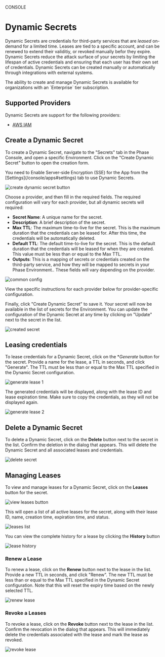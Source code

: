 

<Tag variant="small">CONSOLE</Tag>

# Dynamic Secrets

Dynamic Secrets are credentials for third-party services that are *leased* on-demand for a limited time. Leases are tied to a specific account, and can be renewed to extend their validitiy, or revoked manually befor they expire. Dynamic Secrets reduce the attack surface of your secrets by limiting the lifespan of active credentials and ensuring that each user has their own set of credentials. 
Dynamic Secrets can be created manually or automatically through integrations with external systems.

<DocActions /> 

<Note>
 The ability to create and manage Dynamic Secrets is available for organizations with an `Enterprise` tier subscription.
</Note>

## Supported Providers

Dynamic Secrets are support for the following providers:

- [AWS IAM](/integrations/platforms/aws-iam)


## Create a Dynamic Secret

To create a Dynamic Secret, navigate to the "Secrets" tab in the Phase Console, and open a specific Environment. Click on the "Create Dynamic Secret" button to open the creation form. 

<Note>
You need to Enable Server-side Encryption (SSE) for the App from the [Settings](/console/apps#settings) tab to use Dynamic Secrets.
</Note>

![create dynamic secret button](/assets/images/console/dynamic-secrets/create-dynamic-secret-button.png)

Choose a provider, and then fill in the required fields. The required configuration will vary for each provider, but all dynamic secrets will required: 

- **Secret Name**: A unique name for the secret.
- **Description**: A brief description of the secret.
- **Max TTL**: The maximum time-to-live for the secret. This is the maximum duration that the credentials can be leased for. After this time, the credentials will be automatically deleted.
- **Default TTL**: The default time-to-live for the secret. This is the default duration that the credentials will be leased for when they are created. This value must be less than or equal to the Max TTL.
- **Outputs**: This is a mapping of secrets or credentials created on the third-party service, and how they will be mapped to secrets in your Phase Environment.. These fields will vary depending on the provider.

![common config](/assets/images/console/dynamic-secrets/common-config.png)

View the specific instructions for each provider below for provider-specific configuration.


Finally, click "Create Dynamic Secret" to save it. Your secret will now be available in the list of secrets for the Environment. You can update the configuration of the Dynamic Secret at any time by clicking on "Update" next to the secret in the list.

![created secret](/assets/images/console/dynamic-secrets/created-secret.png)



## Leasing credentials

To lease credentials for a Dynamic Secret, click on the **Generate* button for the secret. Provide a name for the lease, a TTL in seconds, and click "Generate". The TTL must be less than or equal to the Max TTL specified in the Dynamic Secret configuration. 

![generate lease 1](/assets/images/console/dynamic-secrets/generate-lease-1.png)

The generated credentials will be displayed, along with the lease ID and lease expiration time. Make sure to copy the credentials, as they will not be displayed again.

![generate lease 2](/assets/images/console/dynamic-secrets/generate-lease-2.png)

## Delete a Dynamic Secret

To delete a Dynamic Secret, click on the **Delete** button next to the secret in the list. Confirm the deletion in the dialog that appears. This will delete the Dynamic Secret and all associated leases and credentials.

![delete secret](/assets/images/console/dynamic-secrets/delete-dynamic-secret.png)


## Managing Leases

To view and manage leases for a Dynamic Secret, click on the **Leases** button for the secret. 

![view leases button](/assets/images/console/dynamic-secrets/leases-button.png)

This will open a list of all active leases for the secret, along with their lease ID, name, creation time, expiration time, and status.

![leases list](/assets/images/console/dynamic-secrets/leases-list.png)

You can view the complete history for a lease by clicking the **History** button

![lease history](/assets/images/console/dynamic-secrets/lease-history.png)

### Renew a Lease

To renew a lease, click on the **Renew** button next to the lease in the list. Provide a new TTL in seconds, and click "Renew". The new TTL must be less than or equal to the Max TTL specified in the Dynamic Secret configuration. Note that this will reset the expiry time based on the newly selected TTL.

![renew lease](/assets/images/console/dynamic-secrets/renew-lease.png)

### Revoke a Leases

To revoke a lease, click on the **Revoke** button next to the lease in the list. Confirm the revocation in the dialog that appears. This will immediately delete the credentials associated with the lease and mark the lease as revoked.

![revoke lease](/assets/images/console/dynamic-secrets/revoke-lease.png)

